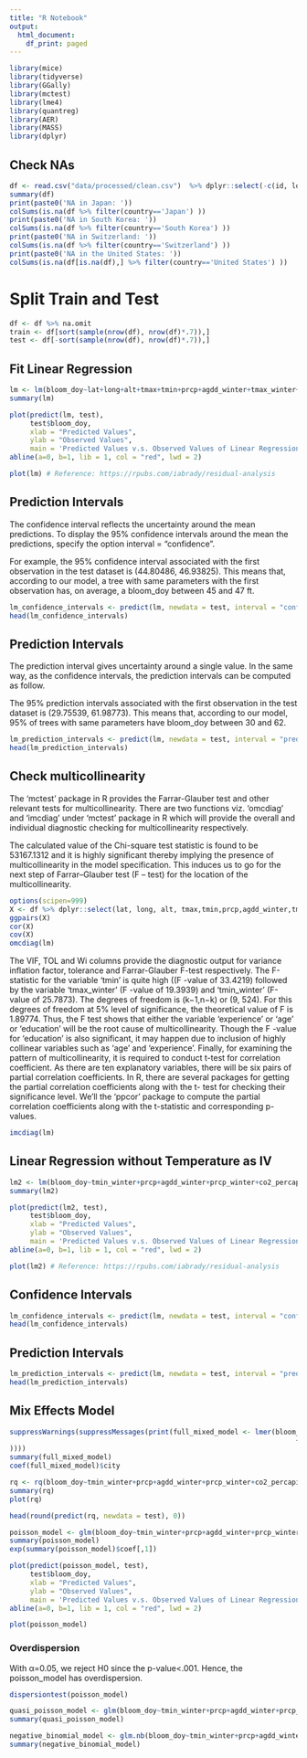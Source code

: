 ---
title: "R Notebook"
output:
  html_document:
    df_print: paged
---


```{r}
library(mice)
library(tidyverse)
library(GGally)
library(mctest)
library(lme4)
library(quantreg)
library(AER)
library(MASS)
library(dplyr)
```
## Check NAs

```{r}
df <- read.csv("data/processed/clean.csv")  %>% dplyr::select(-c(id, location))
summary(df)
print(paste0('NA in Japan: '))
colSums(is.na(df %>% filter(country=='Japan') ))
print(paste0('NA in South Korea: '))
colSums(is.na(df %>% filter(country=='South Korea') ))
print(paste0('NA in Switzerland: '))
colSums(is.na(df %>% filter(country=='Switzerland') ))
print(paste0('NA in the United States: '))
colSums(is.na(df[is.na(df),] %>% filter(country=='United States') ))
```


# Split Train and Test

```{r}
df <- df %>% na.omit
train <- df[sort(sample(nrow(df), nrow(df)*.7)),]
test <- df[-sort(sample(nrow(df), nrow(df)*.7)),]
```

## Fit Linear Regression

```{r}
lm <- lm(bloom_doy~lat+long+alt+tmax+tmin+prcp+agdd_winter+tmax_winter+tmin_winter+prcp_winter+co2_percapita+co2_emission, data = train) 
summary(lm)

plot(predict(lm, test), 
     test$bloom_doy, 
     xlab = "Predicted Values", 
     ylab = "Observed Values", 
     main = 'Predicted Values v.s. Observed Values of Linear Regression')
abline(a=0, b=1, lib = 1, col = "red", lwd = 2)

plot(lm) # Reference: https://rpubs.com/iabrady/residual-analysis
```
## Prediction Intervals

The confidence interval reflects the uncertainty around the mean predictions. To display the 95% confidence intervals around the mean the predictions, specify the option interval = "confidence".

For example, the 95% confidence interval associated with the first observation in the test dataset is (44.80486, 46.93825). This means that, according to our model, a tree with same parameters with the first observation has, on average, a bloom_doy between 45 and 47 ft.

```{r}
lm_confidence_intervals <- predict(lm, newdata = test, interval = "confidence")
head(lm_confidence_intervals)
```

## Prediction Intervals

The prediction interval gives uncertainty around a single value. In the same way, as the confidence intervals, the prediction intervals can be computed as follow.

The 95% prediction intervals associated with the first observation in the test dataset is (29.75539, 61.98773). This means that, according to our model, 95% of trees with same parameters have bloom_doy between 30 and 62.

```{r}
lm_prediction_intervals <- predict(lm, newdata = test, interval = "prediction")
head(lm_prediction_intervals)
```


## Check multicollinearity 

The ‘mctest’ package in R provides the Farrar-Glauber test and other relevant tests for multicollinearity. There are two functions viz. ‘omcdiag’ and ‘imcdiag’ under ‘mctest’ package in R which will provide the overall and individual diagnostic checking for multicollinearity respectively.

The calculated value of the Chi-square test statistic is found to be 53167.1312 and it is highly significant thereby implying the presence of multicollinearity in the model specification. This induces us to go for the next step of Farrar–Glauber test (F – test) for the location of the multicollinearity.

```{r}
options(scipen=999)
X <- df %>% dplyr::select(lat, long, alt, tmax,tmin,prcp,agdd_winter,tmax_winter,tmin_winter,prcp_winter,co2_percapita,co2_emission)
ggpairs(X)
cor(X)
cov(X)
omcdiag(lm)
```

The VIF, TOL and Wi columns provide the diagnostic output for variance inflation factor, tolerance and Farrar-Glauber F-test respectively. The F-statistic for the variable ‘tmin’ is quite high ((F -value of 33.4219) followed by the variable ‘tmax_winter’ (F -value of 19.3939) and ‘tmin_winter’ (F-value of 25.7873). The degrees of freedom is (k−1,n−k) or (9, 524). For this degrees of freedom at 5% level of significance, the theoretical value of F is 1.89774. Thus, the F test shows that either the variable ‘experience’ or ‘age’ or ‘education’ will be the root cause of multicollinearity. Though the F -value for ‘education’ is also significant, it may happen due to inclusion of highly collinear variables such as ‘age’ and ‘experience’.
Finally, for examining the pattern of multicollinearity, it is required to conduct t-test for correlation coefficient. As there are ten explanatory variables, there will be six pairs of partial correlation coefficients. In R, there are several packages for getting the partial correlation coefficients along with the t- test for checking their significance level. We’ll the ‘ppcor’ package to compute the partial correlation coefficients along with the t-statistic and corresponding p-values.

```{r}
imcdiag(lm)
```


## Linear Regression without Temperature as IV

```{r}
lm2 <- lm(bloom_doy~tmin_winter+prcp+agdd_winter+prcp_winter+co2_percapita, data = train) 
summary(lm2)

plot(predict(lm2, test), 
     test$bloom_doy, 
     xlab = "Predicted Values", 
     ylab = "Observed Values", 
     main = 'Predicted Values v.s. Observed Values of Linear Regression')
abline(a=0, b=1, lib = 1, col = "red", lwd = 2)

plot(lm2) # Reference: https://rpubs.com/iabrady/residual-analysis
```
## Confidence Intervals

```{r}
lm_confidence_intervals <- predict(lm, newdata = test, interval = "confidence")
head(lm_confidence_intervals)
```

## Prediction Intervals

```{r}
lm_prediction_intervals <- predict(lm, newdata = test, interval = "prediction")
head(lm_prediction_intervals)
```








## Mix Effects Model

```{r}
suppressWarnings(suppressMessages(print(full_mixed_model <- lmer(bloom_doy~tmin_winter+prcp+agdd_winter+prcp_winter+co2_percapita
                                                                      + (tmin_winter+prcp+agdd_winter+prcp_winter+co2_percapita | city), data = train
))))
summary(full_mixed_model)
coef(full_mixed_model)$city
```

```{r}
rq <- rq(bloom_doy~tmin_winter+prcp+agdd_winter+prcp_winter+co2_percapita, data = train, tau=c(0.25, 0.5, 0.75))
summary(rq)
plot(rq)

head(round(predict(rq, newdata = test), 0))
```

```{r}
poisson_model <- glm(bloom_doy~tmin_winter+prcp+agdd_winter+prcp_winter+co2_percapita, family = poisson, data = train)
summary(poisson_model)
exp(summary(poisson_model)$coef[,1])

plot(predict(poisson_model, test), 
     test$bloom_doy, 
     xlab = "Predicted Values", 
     ylab = "Observed Values", 
     main = 'Predicted Values v.s. Observed Values of Linear Regression')
abline(a=0, b=1, lib = 1, col = "red", lwd = 2)

plot(poisson_model)
```
### Overdispersion

With α=0.05, we reject H0 since the p-value<.001. Hence, the poisson_model has overdispersion.

```{r}
dispersiontest(poisson_model)

quasi_poisson_model <- glm(bloom_doy~tmin_winter+prcp+agdd_winter+prcp_winter+co2_percapita, family = quasipoisson, data = train)
summary(quasi_poisson_model)

negative_binomial_model <- glm.nb(bloom_doy~tmin_winter+prcp+agdd_winter+prcp_winter+co2_percapita, data = train)
summary(negative_binomial_model)
```
